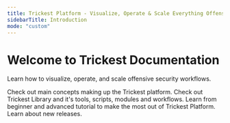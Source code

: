 ```yaml
---
title: Trickest Platform - Visualize, Operate & Scale Everything Offensive Security
sidebarTitle: Introduction
mode: "custom"
---
```


<div style={{
  position: 'relative',
  width: '100%',
  height: '250px',
  overflow: 'hidden',
  display: 'flex',
  flexDirection: 'column',
  alignItems: 'center',
  justifyContent: 'center',
  backgroundImage: 'url("/images/modules-release.png")',
  backgroundSize: 'cover',
  backgroundPosition: 'center',
  margin: '0 0 2rem 0'
}}>

  <h1 style={{
    fontSize: '3rem',
    fontWeight: 'bold',
    color: '#fff',
    textAlign: 'center',
    margin: '0 0 1rem 0'
  }}>
    Welcome to Trickest Documentation
  </h1>

  <p style={{
    fontSize: '1.5rem',
    color: '#fff',
    textAlign: 'center',
    margin: '0 0 1rem 0'
  }}>
    Learn how to visualize, operate, and scale offensive security workflows.
  </p>

</div>

<div style={{
  margin: '0 auto',
  padding: '0rem 10rem 2rem ',
}}>


<CardGroup cols={2}>
  <Card title="User Guides" icon="book" href="user-guides">
    Check out main concepts making up the Trickest platform.
  </Card>
  <Card title="Library" icon="graduation-cap" href="library">
    Check out Trickest Library and it's tools, scripts, modules and workflows.
  </Card>
  <Card title="Tutorials" icon="paperclip" href="tutorials">
    Learn from beginner and advanced tutorial to make the most out of Trickest Platform.
  </Card>
    <Card title="Releases" icon="comment" href="releases">
    Learn about new releases.
  </Card>
</CardGroup>
</div>